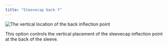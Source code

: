 ```yaml
---
title: "Sleevecap back Y"
---
```



![The vertical location of the back inflection point](sleevecapbackfactory.svg)

This option controls the vertical placement of the sleevecap inflection point
at the back of the sleeve.

<Aboutsleevecap />

